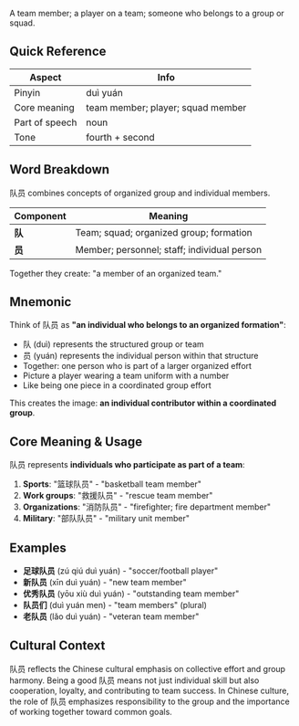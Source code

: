 A team member; a player on a team; someone who belongs to a group or squad.

## Quick Reference

| Aspect         | Info                                      |
| -------------- | ----------------------------------------- |
| Pinyin         | duì yuán                                  |
| Core meaning   | team member; player; squad member        |
| Part of speech | noun                                      |
| Tone           | fourth + second                           |

## Word Breakdown

队员 combines concepts of organized group and individual members.

| Component | Meaning                                      |
| --------- | -------------------------------------------- |
| **队**    | Team; squad; organized group; formation     |
| **员**    | Member; personnel; staff; individual person |

Together they create: "a member of an organized team."

## Mnemonic

Think of 队员 as **"an individual who belongs to an organized formation"**:

- 队 (duì) represents the structured group or team
- 员 (yuán) represents the individual person within that structure
- Together: one person who is part of a larger organized effort
- Picture a player wearing a team uniform with a number
- Like being one piece in a coordinated group effort

This creates the image: **an individual contributor within a coordinated group**.

## Core Meaning & Usage

队员 represents **individuals who participate as part of a team**:

1. **Sports**: "篮球队员" - "basketball team member"
2. **Work groups**: "救援队员" - "rescue team member"
3. **Organizations**: "消防队员" - "firefighter; fire department member"
4. **Military**: "部队队员" - "military unit member"

## Examples

- **足球队员** (zú qiú duì yuán) - "soccer/football player"
- **新队员** (xīn duì yuán) - "new team member"
- **优秀队员** (yōu xiù duì yuán) - "outstanding team member"
- **队员们** (duì yuán men) - "team members" (plural)
- **老队员** (lǎo duì yuán) - "veteran team member"

## Cultural Context

队员 reflects the Chinese cultural emphasis on collective effort and group harmony. Being a good 队员 means not just individual skill but also cooperation, loyalty, and contributing to team success. In Chinese culture, the role of 队员 emphasizes responsibility to the group and the importance of working together toward common goals.
